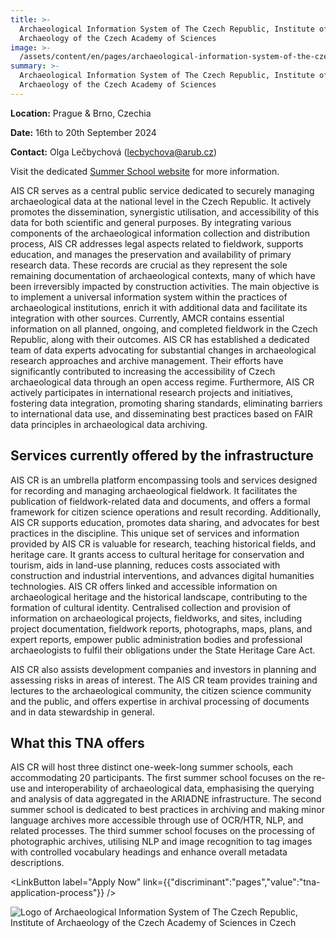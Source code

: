 ```yaml
---
title: >-
  Archaeological Information System of The Czech Republic, Institute of
  Archaeology of the Czech Academy of Sciences
image: >-
  /assets/content/en/pages/archaeological-information-system-of-the-czech-republic-institute-of-archaeology-of-the-czech-academy-of-sciences-brno-institute-of-archaeology-of-the-czech-academy-of-sciences-prague-brno-czech/image.jpg
summary: >-
  Archaeological Information System of The Czech Republic, Institute of
  Archaeology of the Czech Academy of Sciences
---
```

**Location:** Prague & Brno, Czechia

**Date:** 16th to 20th September 2024

**Contact:** Olga Lečbychová ([lecbychova@arub.cz](mailto:lecbychova@arub.cz))

Visit the dedicated [Summer School website](https://aiscr.cz/atRium) for more information.

AIS CR serves as a central public service dedicated to securely managing archaeological data at the national level in the Czech Republic. It actively promotes the dissemination, synergistic utilisation, and accessibility of this data for both scientific and general purposes. By integrating various components of the archaeological information collection and distribution process, AIS CR addresses legal aspects related to fieldwork, supports education, and manages the preservation and availability of primary research data. These records are crucial as they represent the sole remaining documentation of archaeological contexts, many of which have been irreversibly impacted by construction activities. The main objective is to implement a universal information system within the practices of archaeological institutions, enrich it with additional data and facilitate its integration with other sources. Currently, AMCR contains essential information on all planned, ongoing, and completed fieldwork in the Czech Republic, along with their outcomes. AIS CR has established a dedicated team of data experts advocating for substantial changes in archaeological research approaches and archive management. Their efforts have significantly contributed to increasing the accessibility of Czech archaeological data through an open access regime. Furthermore, AIS CR actively participates in international research projects and initiatives, fostering data integration, promoting sharing standards, eliminating barriers to international data use, and disseminating best practices based on FAIR data principles in archaeological data archiving.

## Services currently offered by the infrastructure

AIS CR is an umbrella platform encompassing tools and services designed for recording and managing
archaeological fieldwork. It facilitates the publication of fieldwork-related data and documents,
and offers a formal framework for citizen science operations and result recording. Additionally, AIS
CR supports education, promotes data sharing, and advocates for best practices in the discipline.
This unique set of services and information provided by AIS CR is valuable for research, teaching
historical fields, and heritage care. It grants access to cultural heritage for conservation and
tourism, aids in land-use planning, reduces costs associated with construction and industrial
interventions, and advances digital humanities technologies. AIS CR offers linked and accessible
information on archaeological heritage and the historical landscape, contributing to the formation
of cultural identity. Centralised collection and provision of information on archaeological
projects, fieldworks, and sites, including project documentation, fieldwork reports, photographs,
maps, plans, and expert reports, empower public administration bodies and professional
archaeologists to fulfil their obligations under the State Heritage Care Act.

AIS CR also assists development companies and investors in planning and assessing risks in areas of
interest. The AIS CR team provides training and lectures to the archaeological community, the
citizen science community and the public, and offers expertise in archival processing of documents
and in data stewardship in general.

## What this TNA offers

AIS CR will host three distinct one-week-long summer schools, each accommodating 20 participants.
The first summer school focuses on the re-use and interoperability of archaeological data,
emphasising the querying and analysis of data aggregated in the ARIADNE infrastructure. The second
summer school is dedicated to best practices in archiving and making minor language archives more
accessible through use of OCR/HTR, NLP, and related processes. The third summer school focuses on
the processing of photographic archives, utilising NLP and image recognition to tag images with
controlled vocabulary headings and enhance overall metadata descriptions.

<LinkButton label="Apply Now" link={{"discriminant":"pages","value":"tna-application-process"}} />

![Logo of Archaeological Information System of The Czech Republic, Institute of Archaeology of the Czech Academy of Sciences in Czech](/assets/content/en/pages/archaeological-information-system-of-the-czech-republic-institute-of-archaeology-of-the-czech-academy-of-sciences-brno-institute-of-archaeology-of-the-czech-academy-of-sciences-prague-brno-czech/logo.jpg)
